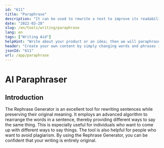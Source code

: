 ```yaml
---
id: "611"
title: "Paraphrase"
description: "It can be used to rewrite a text to improve its readability and to ensure that the meaning of the text is retained."
date: "2022-03-28"
slug: /en/tools/writing/paraphrase
lang: en
tags: ["Writing Aid"]
helpHint: "Write about your product or an idea; then we will paraphrase it for you."
header: "Create your own content by simply changing words and phrases in the existing content."
jsonId: "611"
url: /app/paraphrase
---
```


# AI Paraphraser

## Introduction

The Rephrase Generator is an excellent tool for rewriting sentences while preserving their original meaning. It employs an advanced algorithm to rearrange the words in a sentence, thereby providing different ways to say the same thing. This is especially useful for individuals who want to come up with different ways to say things. The tool is also helpful for people who want to avoid plagiarism. By using the Rephrase Generator, you can be confident that your writing is entirely original.
